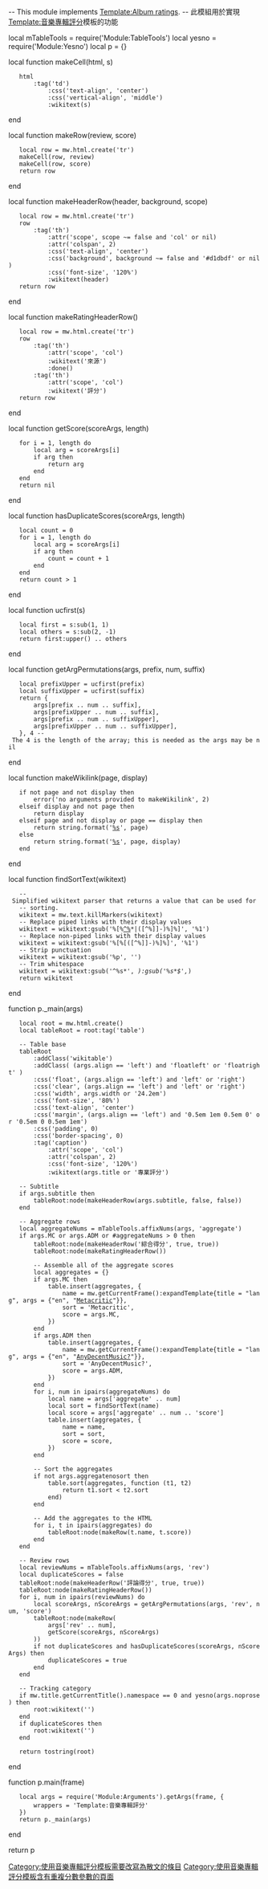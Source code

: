 -- This module implements [[Template:Album_ratings|Template:Album ratings]].
-- 此模組用於實現[[Template:音樂專輯評分|Template:音樂專輯評分]]模板的功能

local mTableTools = require('Module:TableTools')
local yesno = require('Module:Yesno')
local p = {}

local function makeCell(html, s)
	html
		:tag('td')
			:css('text-align', 'center')
			:css('vertical-align', 'middle')
			:wikitext(s)
end

local function makeRow(review, score)
	local row = mw.html.create('tr')
	makeCell(row, review)
	makeCell(row, score)
	return row
end

local function makeHeaderRow(header, background, scope)
	local row = mw.html.create('tr')
	row
		:tag('th')
			:attr('scope', scope ~= false and 'col' or nil)
			:attr('colspan', 2)
			:css('text-align', 'center')
			:css('background', background ~= false and '#d1dbdf' or nil)
			:css('font-size', '120%')
			:wikitext(header)
	return row
end

local function makeRatingHeaderRow()
	local row = mw.html.create('tr')
	row
		:tag('th')
			:attr('scope', 'col')
			:wikitext('來源')
			:done()
		:tag('th')
			:attr('scope', 'col')
			:wikitext('評分')
	return row
end

local function getScore(scoreArgs, length)
	for i = 1, length do
		local arg = scoreArgs[i]
		if arg then
			return arg
		end
	end
	return nil
end

local function hasDuplicateScores(scoreArgs, length)
	local count = 0
	for i = 1, length do
		local arg = scoreArgs[i]
		if arg then
			count = count + 1
		end
	end
	return count > 1
end

local function ucfirst(s)
	local first = s:sub(1, 1)
	local others = s:sub(2, -1)
	return first:upper() .. others
end

local function getArgPermutations(args, prefix, num, suffix)
	local prefixUpper = ucfirst(prefix)
	local suffixUpper = ucfirst(suffix)
	return {
		args[prefix .. num .. suffix],
		args[prefixUpper .. num .. suffix],
		args[prefix .. num .. suffixUpper],
		args[prefixUpper .. num .. suffixUpper],
	}, 4 -- The 4 is the length of the array; this is needed as the args may be nil
end

local function makeWikilink(page, display)
	if not page and not display then
		error('no arguments provided to makeWikilink', 2)
	elseif display and not page then
		return display
	elseif page and not display or page == display then
		return string.format('[[%s|%s]]', page)
	else
		return string.format('[[%s|%s]]', page, display)
	end
end

local function findSortText(wikitext)
	-- Simplified wikitext parser that returns a value that can be used for
	-- sorting.
	wikitext = mw.text.killMarkers(wikitext)
	-- Replace piped links with their display values
	wikitext = wikitext:gsub('%[%[[^%|^%]]*|([^%]]-)%]%]', '%1')
	-- Replace non-piped links with their display values
	wikitext = wikitext:gsub('%[%[([^%]]-)%]%]', '%1')
	-- Strip punctuation
	wikitext = wikitext:gsub('%p', '')
	-- Trim whitespace
	wikitext = wikitext:gsub('^%s*', ''):gsub('%s*$', '')
	return wikitext
end

function p._main(args)
	local root = mw.html.create()
	local tableRoot = root:tag('table')

	-- Table base
	tableRoot
		:addClass('wikitable')
		:addClass( (args.align == 'left') and 'floatleft' or 'floatright' )
		:css('float', (args.align == 'left') and 'left' or 'right')
		:css('clear', (args.align == 'left') and 'left' or 'right')
		:css('width', args.width or '24.2em')
		:css('font-size', '80%')
		:css('text-align', 'center')
		:css('margin', (args.align == 'left') and '0.5em 1em 0.5em 0' or '0.5em 0 0.5em 1em')
		:css('padding', 0)
		:css('border-spacing', 0)
		:tag('caption')
			:attr('scope', 'col')
			:attr('colspan', 2)
			:css('font-size', '120%')
			:wikitext(args.title or '專業評分')

	-- Subtitle
	if args.subtitle then
		tableRoot:node(makeHeaderRow(args.subtitle, false, false))
	end

	-- Aggregate rows
	local aggregateNums = mTableTools.affixNums(args, 'aggregate')
	if args.MC or args.ADM or #aggregateNums > 0 then
		tableRoot:node(makeHeaderRow('綜合得分', true, true))
		tableRoot:node(makeRatingHeaderRow())

		-- Assemble all of the aggregate scores
		local aggregates = {}
		if args.MC then
			table.insert(aggregates, {
				name = mw.getCurrentFrame():expandTemplate{title = "lang", args = {"en", "[[Metacritic|Metacritic]]"}},
				sort = 'Metacritic',
				score = args.MC,
			})
		end
		if args.ADM then
			table.insert(aggregates, {
				name = mw.getCurrentFrame():expandTemplate{title = "lang", args = {"en", "[[AnyDecentMusic?|AnyDecentMusic?]]"}},
				sort = 'AnyDecentMusic?',
				score = args.ADM,
			})
		end
		for i, num in ipairs(aggregateNums) do
			local name = args['aggregate' .. num]
			local sort = findSortText(name)
			local score = args['aggregate' .. num .. 'score']
			table.insert(aggregates, {
				name = name,
				sort = sort,
				score = score,
			})
		end

		-- Sort the aggregates
		if not args.aggregatenosort then
			table.sort(aggregates, function (t1, t2)
				return t1.sort < t2.sort
			end)
		end

		-- Add the aggregates to the HTML
		for i, t in ipairs(aggregates) do
			tableRoot:node(makeRow(t.name, t.score))
		end
	end

	-- Review rows
	local reviewNums = mTableTools.affixNums(args, 'rev')
	local duplicateScores = false
	tableRoot:node(makeHeaderRow('評論得分', true, true))
	tableRoot:node(makeRatingHeaderRow())
	for i, num in ipairs(reviewNums) do
		local scoreArgs, nScoreArgs = getArgPermutations(args, 'rev', num, 'score')
		tableRoot:node(makeRow(
			args['rev' .. num],
			getScore(scoreArgs, nScoreArgs)
		))
		if not duplicateScores and hasDuplicateScores(scoreArgs, nScoreArgs) then
			duplicateScores = true
		end
	end

	-- Tracking category
	if mw.title.getCurrentTitle().namespace == 0 and yesno(args.noprose) then
		root:wikitext('[[Category:使用音樂專輯評分模板需要改寫為散文的條目|Category:使用音樂專輯評分模板需要改寫為散文的條目]]')
	end
	if duplicateScores then
		root:wikitext('[[Category:使用音樂專輯評分模板含有重複分數參數的頁面|Category:使用音樂專輯評分模板含有重複分數參數的頁面]]')
	end

	return tostring(root)
end

function p.main(frame)
	local args = require('Module:Arguments').getArgs(frame, {
		wrappers = 'Template:音樂專輯評分'
	})
	return p._main(args)
end

return p